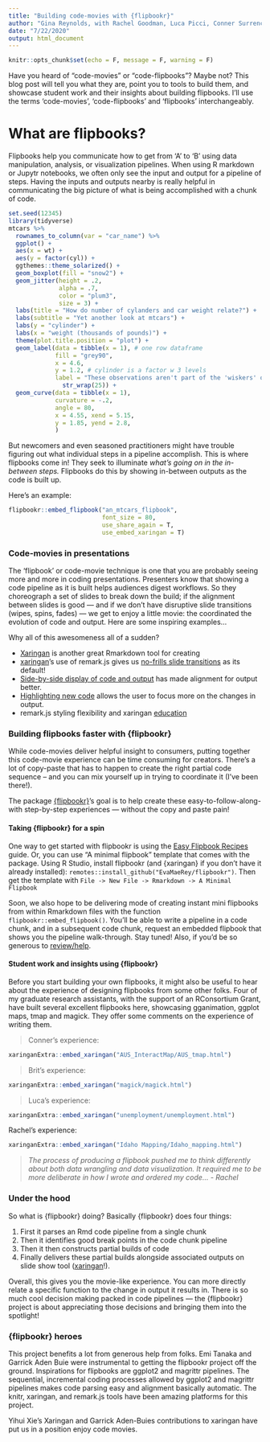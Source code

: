 ```yaml
---
title: "Building code-movies with {flipbookr}"
author: "Gina Reynolds, with Rachel Goodman, Luca Picci, Conner Surrency and Brit Woodrum"
date: "7/22/2020"
output: html_document
---
```



```r
knitr::opts_chunk$set(echo = F, message = F, warning = F)
```


Have you heard of "code-movies" or "code-flipbooks"? Maybe not?  This blog post will tell you what they are, point you to tools to build them, and showcase student work and their insights about building flipbooks. I'll use the terms 'code-movies', 'code-flipbooks' and 'flipbooks' interchangeably.  

# What are flipbooks?

Flipbooks help you communicate how to get from 'A' to 'B' using data manipulation, analysis, or visualization pipelines.   When using R markdown or Jupytr notebooks, we often only see the input and output for a pipeline of steps.   Having the inputs and outputs nearby is really helpful in communicating the big picture of what is being accomplished with a chunk of code.  


```r
set.seed(12345)
library(tidyverse)
mtcars %>% 
  rownames_to_column(var = "car_name") %>% 
  ggplot() +
  aes(x = wt) +
  aes(y = factor(cyl)) +
  ggthemes::theme_solarized() +
  geom_boxplot(fill = "snow2") +
  geom_jitter(height = .2,
              alpha = .7,
              color = "plum3",
              size = 3) +
  labs(title = "How do number of cylanders and car weight relate?") +
  labs(subtitle = "Yet another look at mtcars") +
  labs(y = "cylinder") + 
  labs(x = "weight (thousands of pounds)") +
  theme(plot.title.position = "plot") +
  geom_label(data = tibble(x = 1), # one row dataframe
             fill = "grey90",
             x = 4.6, 
             y = 1.2, # cylinder is a factor w 3 levels
             label = "These observations aren't part of the 'wiskers' of the Tukey box plot. Outliers are observations further than 1.5 IQR from the upper or lower hinge" %>% 
               str_wrap(25)) +
  geom_curve(data = tibble(x = 1),
             curvature = -.2,
             angle = 80,
             x = 4.55, xend = 5.15,
             y = 1.85, yend = 2.8,
             )
```





But newcomers and even seasoned practitioners might have trouble figuring out what individual steps in a pipeline accomplish.   This is where flipbooks come in! They seek to illuminate *what's going on in the in-between steps.*   Flipbooks do this by showing in-between outputs as the code is built up.  

Here's an example:  

```r
flipbookr::embed_flipbook("an_mtcars_flipbook",
                          font_size = 80,
                          use_share_again = T,
                          use_embed_xaringan = T)
```

### Code-movies in presentations

The 'flipbook' or code-movie technique is one that you are probably seeing more and more in coding presentations.  Presenters know that showing a code pipeline as it is built helps audiences digest workflows.  So they choreograph a set of slides to break down the build; if the alignment between slides is good --- and if we don't have disruptive slide transitions (wipes, spins, fades) --- we get to enjoy a little movie: the coordinated the evolution of code and output.  Here are some inspiring examples...

Why all of this awesomeness all of a sudden?


- [Xaringan]() is another great Rmarkdown tool for creating 
- [xaringan]()'s use of remark.js gives us [no-frills slide transitions](https://yihui.org/en/2017/08/why-xaringan-remark-js/) as its default!
- [Side-by-side display of code and output](https://www.garrickadenbuie.com/blog/decouple-code-and-output-in-xaringan-slides/) has made alignment for output better.  
- [Highlighting new code](https://www.garrickadenbuie.com/blog/highlight-lines-without-breaking-the-code-in-xaringan/) allows the user to focus more on the changes in output.  
- remark.js styling flexibility and xaringan [education](https://arm.rbind.io/slides/xaringan.html#1)

<!--   -->

### Building flipbooks faster with {flipbookr}

While code-movies deliver helpful insight to consumers, putting together this code-movie experience can be time consuming for creators. There's a lot of copy-paste that has to happen to create the right partial code sequence -- and you can mix yourself up in trying to coordinate it (I've been there!).

The package [{flipbookr}](https://github.com/EvaMaeRey/flipbookr)'s goal is to help create these easy-to-follow-along-with step-by-step experiences --- without the copy and paste pain!


#### Taking {flipbookr} for a spin

One way to get started with flipbookr is using the [Easy Flipbook Recipes](https://evamaerey.github.io/flipbooks/flipbook_recipes#1) guide. Or, you can use "A minimal flipbook" template that comes with the package.  Using R Studio, install flipbookr (and {xaringan} if you don't have it already installed): `remotes::install_github("EvaMaeRey/flipbookr")`.  Then get the template with `File -> New File -> Rmarkdown -> A Minimal Flipbook`

Soon, we also hope to be delivering mode of creating instant mini flipbooks from within Rmarkdown files with the function `flipbookr::embed_flipbook()`. You'll be able to write a pipeline in a code chunk, and in a subsequent code chunk, request an embedded flipbook that shows you the pipeline walk-through.  Stay tuned! Also, if you'd be so generous to [review/help](https://github.com/EvaMaeRey/flipbookr/blob/master/R/h_write_instant_flipbook.R).  




#### Student work and insights using {flipbookr}

Before you start building your own flipbooks, it might also be useful to hear about the experience of designing flipbooks from some other folks.  Four of my graduate research assistants, with the support of an RConsortium Grant, have built several excellent flipbooks here, showcasing gganimation, ggplot maps, tmap and magick.  They offer some comments on the experience of writing them.  

<!-- So writing code for to create flipbooks is a little different than writing code only to accomplish a task.  It is more like choreographing an experience.  As much as possible, the creators should try to write the code so that their is feedback as code is revealed.    -->




> Conner's experience:

```r
xaringanExtra::embed_xaringan("AUS_InteractMap/AUS_tmap.html")
```



> Brit's experience:

```r
xaringanExtra::embed_xaringan("magick/magick.html")
```

> Luca's experience:


```r
xaringanExtra::embed_xaringan("unemployment/unemployment.html")
```

Rachel's experience:

```r
xaringanExtra::embed_xaringan("Idaho Mapping/Idaho_mapping.html")
```


> *The process of producing a flipbook pushed me to think differently about both data wrangling and data visualization. It required me to be more deliberate in how I wrote and ordered my code... - Rachel*

### Under the hood

So what is {flipbookr} doing? Basically {flipbookr} does four things: 

1. First it parses an Rmd code pipeline from a single chunk
2. Then it identifies good break points in the code chunk pipeline
3. Then it then constructs partial builds of code
4. Finally delivers these partial builds alongside associated outputs on slide show tool ([xaringan](https://github.com/yihui/xaringan)!). 

Overall, this gives you the movie-like experience. You can more directly relate a specific function to the change in output it results in.   There is so much cool decision making packed in code pipelines --- the {flipbookr} project is about appreciating those decisions and bringing them into the spotlight!

### {flipbookr} heroes

This project benefits a lot from generous help from folks.  Emi Tanaka and Garrick Aden Buie were instrumental to getting the flipbookr project off the ground.  Inspirations for flipbooks are ggplot2 and magrittr pipelines.  The sequential, incremental coding processes allowed by ggplot2 and magrittr pipelines makes code parsing easy and alignment basically automatic.  The knitr, xaringan, and remark.js tools have been amazing platforms for this project.  

Yihui Xie's Xaringan and Garrick Aden-Buies contributions to xaringan have put us in a position enjoy code movies. 


<!-- It required me to be more deliberate in how I wrote and ordered my code, and it revealed redundancies and other inefficiencies in my script. The process also deepened my understanding of the commands that I employed by allowing me to see the output of each individual line of code. -->